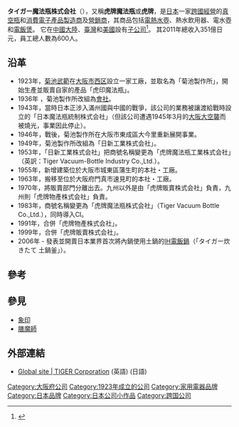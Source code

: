 {{expand|time=2016-10-11T08:58:32+00:00}}
{{Infobox Company
| name = タイガー魔法瓶株式会社
| name_en = Tiger Corporation
| logo = Tiger corp logo.svg
| type = 非上場[[株式會社|株式會社]]
| location = [[日本|日本]][[大阪府|大阪府]][[門真市|門真市]]速見町3番1号
| foundation = 1923年2月
| industry = [[:分類:日本電子公司|家庭電器]]
| products = 保溫瓶、家用煮食用具等
| capital = 80,000,000[[円|円]]
| subsid = タイガー産業株式会社<br>タイガーライフサービス株式会社<br>タイガーエスネット株式会社
| key_people = [[菊池武範|菊池武範]]（[[創辦人|創辦人]]）、 菊池嘉聡（[[代表取締役|代表取締役]][[社長|社長]]）
| homepage = {{URL|https://www.tiger.jp}}
| footnotes =
}}
'''タイガー魔法瓶株式会社'''（{{Lang-en|Tiger Corporation}}），又稱'''虎牌魔法瓶'''或'''虎牌'''，是[[日本|日本]]一家[[跨國公司|跨國經營]]的[[保溫瓶|真空瓶]]和[[消費電子產品|消費電子產品]][[製造商|製造商]]及[[市场营销|營銷商]]，其商品包括[[電熱水壺|電熱水壺]]、熱水飲用器、電水壺和[[电饭煲|電飯煲]]。 它在[[中國大陸|中國大陸]]、[[臺灣|臺灣]]和[[美国|美國]]設有[[子公司|子公司]]<ref>{{cite web |url=http://www.usa.tiger-corporation.com/company/ |title=存档副本 |accessdate=2011-06-27 |deadurl=yes |archiveurl=https://web.archive.org/web/20110622052635/http://www.usa.tiger-corporation.com/company/ |archivedate=2011-06-22 }}</ref>。 其2011年總收入351億日元，員工總人數為600人。

== 沿革 ==
* 1923年，[[菊池武範|菊池武範]]在[[大阪市|大阪市]][[西区_(大阪市)|西区]]設立一家工廠，並取名為「菊池製作所」，開始生產並販賣自家的產品「虎印魔法瓶」。
* 1936年 ，菊池製作所改組為[[會社|會社]]。
* 1943年，當時日本正涉入滿州國與中國的戰爭，該公司的業務被讓渡給戰時設立的「日本魔法瓶統制株式会社」（但該公司遭遇1945年3月的[[大阪大空襲|大阪大空襲]]而被燒光，事業因此停止）。
* 1946年，戰後，菊池製作所在大阪市東成區大今里重新展開事業。
* 1949年，菊池製作所改組為「日新工業株式会社」。
* 1953年，「日新工業株式会社」把商號名稱變更為「虎牌魔法瓶工業株式会社」（英訳：Tiger Vacuum-Bottle Industry Co.,Ltd.）。
* 1955年，新增建築位於大阪市城東區蒲生町的本社・工廠。
* 1963年，搬移至位於大阪府門真市速見町的本社・工廠。
* 1970年，將販賣部門分離出去。九州以外是由「虎牌販賣株式会社」負責，九州則「虎牌物產株式会社」負責。
* 1983年，商號名稱變更為「虎牌魔法瓶株式会社」（Tiger Vacuum Bottle Co.,Ltd.），同時導入CI。
* 1991年，合併「虎牌物產株式会社」。
* 1999年，合併「虎牌販賣株式会社」。
* 2006年 - 發表並開賣日本業界首次將內鍋使用土鍋的[[電飯鍋|IH電飯鍋]]（「タイガー炊きたて 土鍋釜」）。

== 參考 ==
{{Reflist}}

== 參見 ==
*[[象印|象印]]
*[[膳魔師|膳魔師]]

== 外部連結 ==
* [https://www.tiger.jp/global/ Global site | TIGER Corporation] {{Wayback|url=https://www.tiger.jp/global/ |date=20210510060058 }} (英語) (日語) 

{{Electronics industry in Japan}}
[[Category:大阪府公司|Category:大阪府公司]]
[[Category:1923年成立的公司|Category:1923年成立的公司]]
[[Category:家用電器品牌|Category:家用電器品牌]]
[[Category:日本品牌|Category:日本品牌]]
[[Category:日本公司小作品|Category:日本公司小作品]]
[[Category:跨国公司|Category:跨国公司]]